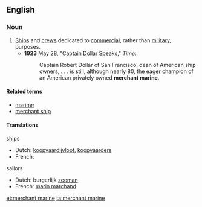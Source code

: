 ==English==

===Noun===
{{en-noun|sg=[[merchant]] [[marine]]}}

# [[ship|Ship]]s and [[crew]]s dedicated to [[commercial]], rather than [[military]], purposes.
#* '''1923''' May 28, "[http://www.time.com/time/magazine/article/0,9171,715507,00.html Captain Dollar Speaks]," ''Time'':
#*: Captain Robert Dollar of San Francisco, dean of American ship owners, . . . is still, although nearly 80, the eager champion of an American privately owned '''merchant marine'''.

====Related terms====
* [[mariner]]
* [[merchant ship]]

====Translations====
{{trans-top}}
ships
* Dutch: [[koopvaardijvloot]], [[koopvaarders]] {{m|p}}
* French: {{t+|fr|marine marchande}}

sailors
* Dutch: burgerlijk [[zeeman]] {{m}}
* French: [[marin marchand]] {{m}}
{{trans-bottom}}

[[et:merchant marine]]
[[ta:merchant marine]]